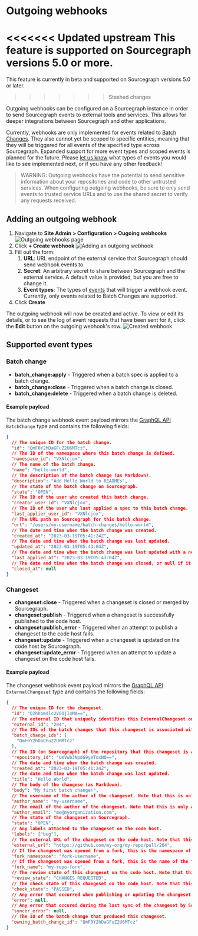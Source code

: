 # Outgoing webhooks

<<<<<<< Updated upstream
<Callout type="note"> This feature is supported on Sourcegraph versions 5.0 or more.</Callout>
=======
<Callout type="note"> This feature is currently in beta and supported on Sourcegraph versions 5.0 or later.</Callout>
>>>>>>> Stashed changes

Outgoing webhooks can be configured on a Sourcegraph instance in order to send Sourcegraph events to external tools and services. This allows for deeper integrations between Sourcegraph and other applications.

Currently, webhooks are only implemented for events related to [Batch Changes](/batch-changes/). They also cannot yet be scoped to specific entities, meaning that they will be triggered for all events of the specified type across Sourcegraph. Expanded support for more event types and scoped events is planned for the future. Please [let us know](mailto:feedback@sourcegraph.com) what types of events you would like to see implemented next, or if you have any other feedback!

> WARNING: Outgoing webhooks have the potential to send sensitive information about your repositories and code to other untrusted services. When configuring outgoing webhooks, be sure to only send events to trusted service URLs and to use the shared secret to verify any requests received.

## Adding an outgoing webhook

1. Navigate to **Site Admin > Configuration > Ougoing webhooks**
   ![Outgoing webhooks page](https://storage.googleapis.com/sourcegraph-assets/docs/images/administration/config/webhooks/outgoing-webhooks-page.png)
1. Click **+ Create webhook**
   ![Adding an outgoing webhook](https://storage.googleapis.com/sourcegraph-assets/docs/images/administration/config/webhooks/adding-outgoing-webhook.png)
1. Fill out the form:
   1. **URL**: URL endpoint of the external service that Sourcegraph should send webhook events to.
   1. **Secret**: An arbitrary secret to share between Sourcegraph and the external service. A default value is provided, but you are free to change it.
   1. **Event types**: The types of [events](#supported-event-types) that will trigger a webhook event. Currently, only events related to Batch Changes are supported.
1. Click **Create**

The outgoing webhook will now be created and active. To view or edit its details, or to see the log of event requests that have been sent for it, click the **Edit** button on the outgoing webhook's row.
![Created webhook](https://storage.googleapis.com/sourcegraph-assets/docs/images/administration/config/webhooks/outgoing-webhook-details.png)

## Supported event types

### Batch change

- **batch_change:apply** - Triggered when a batch spec is applied to a batch change.
- **batch_change:close** - Triggered when a batch change is closed.
- **batch_change:delete** - Triggered when a batch change is deleted.

#### Example payload

The batch change webhook event payload mirrors the [GraphQL API](/api/graphql/) `BatchChange` type and contains the following fields:

```json
{
  // The unique ID for the batch change.
  "id": "QmF0Y2hDaGFuZ2U6MTcz",
  // The ID of the namespace where this batch change is defined.
  "namespace_id": "VXNlcjox",
  // The name of the batch change.
  "name": "hello-world",
  // The description of the batch change (as Markdown).
  "description": "Add Hello World to READMEs",
  // The state of the batch change on Sourcegraph.
  "state": "OPEN",
  // The ID of the user who created this batch change.
  "creator_user_id": "VXNlcjox",
  // The ID of the user who last applied a spec to this batch change.
  "last_applier_user_id": "VXNlcjox",
  // The URL path on Sourcegraph for this batch change.
  "url": "/users/my-username/batch-changes/hello-world",
  // The date and time when the batch change was created.
  "created_at": "2023-03-19T05:41:24Z",
  // The date and time when the batch change was last updated.
  "updated_at": "2023-03-19T05:43:04Z",
  // The date and time when the batch change was last updated with a new spec.
  "last_applied_at": "2023-03-19T05:43:04Z",
  // The date and time when the batch change was closed, or null if it's still open.
  "closed_at": null
}
```

### Changeset

- **changeset:close** - Triggered when a changeset is closed or merged by Sourcegraph.
- **changeset:publish** - Triggered when a changeset is successfully published to the code host.
- **changeset:publish_error** - Triggered when an attempt to publish a changeset to the code host fails.
- **changeset:update** - Triggered when a changeset is updated on the code host by Sourcegraph.
- **changeset:update_error** - Triggered when an attempt to update a changeset on the code host fails.

#### Example payload

The changeset webhook event payload mirrors the [GraphQL API](/api/graphql/) `ExternalChangeset` type and contains the following fields:

```json
{
  // The unique ID for the changeset.
  "id": "Q2hhbmdlc2V0OjI4MA==",
  // The external ID that uniquely identifies this ExternalChangeset on the code host (e.g. the pull request number). Note that this is only available after the changeset has been published.
  "external_id": "204",
  // The IDs of the batch changes that this changeset is associated with.
  "batch_change_ids": [
    "QmF0Y2hDaGFuZ2U6MTcz"
  ],
  // The ID (on Sourcegraph) of the repository that this changeset is associated with.
  "repository_id": "UmVwb3NpdG9yeToxNQ==",
  // The date and time when the batch change was created.
  "created_at": "2023-03-19T05:41:24Z",
  // The date and time when the batch change was last updated.
  "title": "Hello World",
  // The body of the changese (as Markdown).
  "body": "My first batch change!",
  // The username of the author of the changeset. Note that this is only available after the changeset has been published and is not available on some code hosts.
  "author_name": "my-username",
  // The email of the author of the changeset. Note that this is only available after the changeset has been published and is not available on most code hosts.
  "author_email": "me@myorganization.com",
  // The state of the changeset on Sourcegraph.
  "state": "OPEN",
  // Any labels attached to the changeset on the code host.
  "labels": ["bug"],
  // The external URL of the changeset on the code host. Note that this is only available after the changeset has been published.
  "external_url": "https://github.com/my-org/my-repo/pull/204",
  // If the changeset was opened from a fork, this is the namespace of the fork on the code host.
  "fork_namespace": "fork-username",
  // If the changeset was opened from a fork, this is the name of the fork repository. Note that this is only available after the changeset has been published.
  "fork_name": "my-repo-fork",
  // The review state of this changeset on the code host. Note that this is only available after the changeset has been published.
  "review_state": "CHANGES_REQUESTED",
  // The check state of this changeset on the code host. Note that this is only available after the changeset has been published.
  "check_state": "PASSED",
  // Any error that occurred when publishing or updating the changeset.
  "error": null,
  // Any error that occured during the last sync of the changeset by Sourcegraph.
  "syncer_error": null,
  // The ID of the batch change that produced this changeset.
  "owning_batch_change_id": "QmF0Y2hDaGFuZ2U6MTcz"
}
